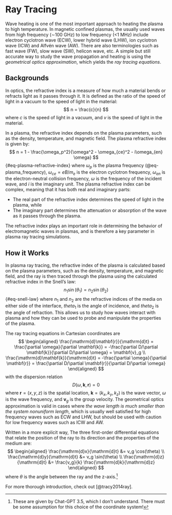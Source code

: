 # Ray Tracing {#sec-ray-tracing}

Wave heating is one of the most important approach to heating the plasma to high temperature. In magnetic confined plasmas, the usually used waves from high frequency (∼100 GHz) to low frequency (<1 MHz) include electron cyclotron wave (ECW), lower hybrid wave (LHW), ion cyclotron wave (ICW) and Alfvén wave (AW). There are also terminologies such as fast wave (FW), slow wave (SW), helicon wave, etc. A simple but still accurate way to study the wave propagation and heating is using the _geometrical optics approximation_, which yields the _ray tracing equations_.

## Backgrounds

In optics, the refractive index is a measure of how much a material bends or refracts light as it passes through it. It is defined as the ratio of the speed of light in a vacuum to the speed of light in the material:
$$
n = \frac{c}{n}
$$
where $c$ is the speed of light in a vacuum, and $v$ is the speed of light in the material.

In a plasma, the refractive index depends on the plasma parameters, such as the density, temperature, and magnetic field. The plasma refractive index is given by:
$$
n = 1 - \frac{\omega_p^2}{\omega^2 - \omega_{ce}^2 - i\omega_{en} \omega}
$$ {#eq-plasma-refractive-index}
where $\omega_p$ is the plasma frequency (@eq-plasma_frequency), $\omega_{ce}=eB/m_e$ is the electron cyclotron frequency, $\omega_{en}$ is the electron-neutral collision frequency, $\omega$ is the frequency of the incident wave, and $i$ is the imaginary unit. The plasma refractive index can be complex, meaning that it has both real and imaginary parts:

* The real part of the refractive index determines the speed of light in the plasma, while
* The imaginary part determines the attenuation or absorption of the wave as it passes through the plasma.

The refractive index plays an important role in determining the behavior of electromagnetic waves in plasmas, and is therefore a key parameter in plasma ray tracing simulations.

## How it Works

In plasma ray tracing, the refractive index of the plasma is calculated based on the plasma parameters, such as the density, temperature, and magnetic field, and the ray is then traced through the plasma using the calculated refractive index in the Snell's law:
$$
n_1 \sin(\theta_1) = n_2 \sin(\theta_2)
$$ {#eq-snell-law}
where $n_1$ and $n_2$ are the refractive indices of the media on either side of the interface, $theta_1$ is the angle of incidence, and $theta_2$ is the angle of refraction. This allows us to study how waves interact with plasma and how they can be used to probe and manipulate the properties of the plasma.

The ray tracing equations in Cartesian coordinates are
$$
\begin{aligned}
\frac{\mathrm{d}\mathbf{r}}{\mathrm{d}t} = \frac{\partial \omega}{\partial \mathbf{k}} = -\frac{\partial D/\partial \mathbf{k}}{\partial D/\partial \omega} = \mathbf{v}_g \\
\frac{\mathrm{d}\mathbf{k}}{\mathrm{d}t} = -\frac{\partial \omega}{\partial \mathbf{r}} = \frac{\partial D/\partial \mathbf{r}}{\partial D/\partial \omega}
\end{aligned}
$$
with the dispersion relation
$$
D(\omega,\mathbf{k},\mathbf{r}) = 0
$$
where $\mathbf{r}=(x,y,z)$ is the spatial location, $\mathbf{k}=(k_x, k_y, k_z)$ is the wave vector, $\omega$ is the wave frequency, and $\mathbf{v}_g$ is the group velocity. The geometrical optics approximation is valid in cases where _the wave length is much smaller than the system nonuniform length_, which is usually well satisfied for high frequency waves such as ECW and LHW, but should be used with caution for low frequency waves such as ICW and AW.

Written in a more explicit way, The three first-order differential equations that relate the position of the ray to its direction and the properties of the medium are:
$$
\begin{aligned}
\frac{\mathrm{d}x}{\mathrm{d}t} &= v_g \cos(\theta) \\
\frac{\mathrm{d}y}{\mathrm{d}t} &= v_g \sin(\theta) \\
\frac{\mathrm{d}z}{\mathrm{d}t} &= \frac{v_g}{k} \frac{\mathrm{d}k}{\mathrm{d}z}
\end{aligned}
$$
where $\theta$ is the angle between the ray and the z-axis.[^1]

[^1]: These are given by Chat-GPT 3.5, which I don't understand. There must be some assumption for this choice of the coordinate system!

For more thorough introduction, check out [@tracy2014ray].
